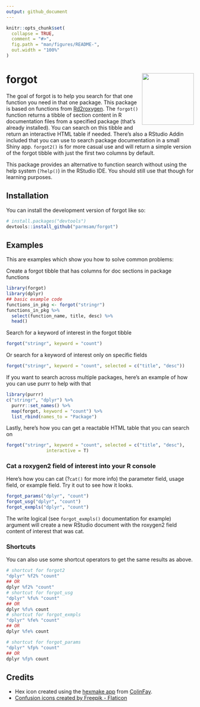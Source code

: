 ```yaml
---
output: github_document
---
```


<!-- README.md is generated from README.Rmd. Please edit that file -->

```r
knitr::opts_chunk$set(
  collapse = TRUE,
  comment = "#>",
  fig.path = "man/figures/README-",
  out.width = "100%"
)
```

# forgot <img src="man/figures/logo.png" align="right" height="139" />

<!-- badges: start -->
<!-- badges: end -->

The goal of forgot is to help you search for that one function you need in that one package. This package is based on functions from [Rd2roxygen](https://github.com/yihui/Rd2roxygen). The `forgot()` function returns a tibble of section content in R documentation files from a specified package (that's  already installed). You can search on this tibble and return an interactive HTML table if needed. There's also a RStudio Addin included that you can use to search package documentation in a small Shiny app. `forgot2()` is for more casual use and will return a simple version of the forgot tibble with just the first two columns by default.

This package provides an alternative to function search without using the help system (`?help()`) in the RStudio IDE. You should still use that though for learning purposes.

## Installation

You can install the development version of forgot like so:

``` r
# install.packages("devtools")
devtools::install_github("parmsam/forgot")
```

## Examples

This are examples which show you how to solve common problems:

Create a forgot tibble that has columns for doc sections in package functions
```r
library(forgot)
library(dplyr)
## basic example code
functions_in_pkg <- forgot("stringr")
functions_in_pkg %>% 
  select(function_name, title, desc) %>%
  head()
```

Search for a keyword of interest in the forgot tibble
```r
forgot("stringr", keyword = "count")
```

Or search for a keyword of interest only on specific fields
```r
forgot("stringr", keyword = "count", selected = c("title", "desc"))
```

If you want to search across multiple packages, here's an example of how you can use purrr to help with that
```r
library(purrr)
c("stringr", "dplyr") %>%
  purrr::set_names() %>%
  map(forgot, keyword = "count") %>%
  list_rbind(names_to = "Package")
```

Lastly, here's how you can get a reactable HTML table that you can search on
```r
forgot("stringr", keyword = "count", selected = c("title", "desc"),
               interactive = T)
```

### Cat a roxygen2 field of interest into your R console

Here's how you can cat (?`cat()` for more info) the parameter field, usage field, or example field. Try it out to see how it looks.
```r
forgot_params("dplyr", "count")
forgot_usg("dplyr", "count")
forgot_exmpls("dplyr", "count")
```
The write logical (see `forgot_exmpls()` documentation for example) argument will create a new RStudio document with the roxygen2 field content of interest that was cat.

### Shortcuts

You can also use some shortcut operators to get the same results as above. 
```r
# shortcut for forgot2
"dplyr" %f2% "count"
## OR
dplyr %f2% "count"
# shortcut for forgot_usg
"dplyr" %fu% "count"
## OR
dplyr %fu% count
# shortcut for forgot_exmpls
"dplyr" %fe% "count"
## OR
dplyr %fe% count

# shortcut for forgot_params
"dplyr" %fp% "count"
## OR
dplyr %fp% count
```


## Credits

- Hex icon created using the [hexmake
  app](https://connect.thinkr.fr/hexmake/) from
  [ColinFay](https://github.com/ColinFay/hexmake).
- <a href="https://www.flaticon.com/free-icons/confusion" title="confusion icons">Confusion icons created by Freepik - Flaticon</a>
